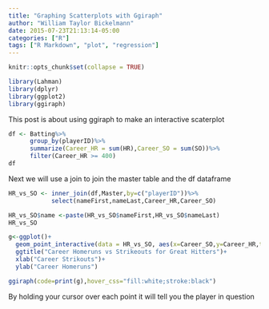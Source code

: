 ```yaml
---
title: "Graphing Scatterplots with Ggiraph"
author: "William Taylor Bickelmann"
date: 2015-07-23T21:13:14-05:00
categories: ["R"]
tags: ["R Markdown", "plot", "regression"]
---
```


```r
knitr::opts_chunk$set(collapse = TRUE)
```


```r
library(Lahman)
library(dplyr)
library(ggplot2)
library(ggiraph)
```

This post is about using ggiraph to make an interactive scaterplot

```r
df <- Batting%>%
      group_by(playerID)%>%
      summarize(Career_HR = sum(HR),Career_SO = sum(SO))%>%
      filter(Career_HR >= 400)
df
```

Next we will use a join to join the master table and the df dataframe
```r
HR_vs_SO <- inner_join(df,Master,by=c("playerID"))%>%
            select(nameFirst,nameLast,Career_HR,Career_SO)
```

```r
HR_vs_SO$name <-paste(HR_vs_SO$nameFirst,HR_vs_SO$nameLast)
HR_vs_SO
```

```r
g<-ggplot()+
  geom_point_interactive(data = HR_vs_SO, aes(x=Career_SO,y=Career_HR,tooltip=name,data_id=nameLast))+
  ggtitle("Career Homeruns vs Strikeouts for Great Hitters")+
  xlab("Career Strikouts")+
  ylab("Career Homeruns")
```

```r
ggiraph(code=print(g),hover_css="fill:white;stroke:black")
```
By holding your cursor over each point it will tell you the player in question
